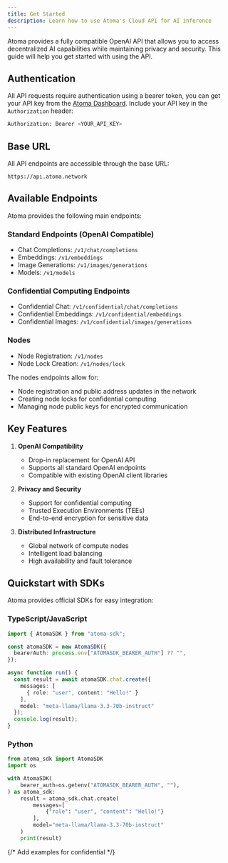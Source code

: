 ```yaml
---
title: Get Started
description: Learn how to use Atoma's Cloud API for AI inference
---
```


Atoma provides a fully compatible OpenAI API that allows you to access decentralized AI capabilities while maintaining privacy and security. This guide will help you get started with using the API.

## Authentication

All API requests require authentication using a bearer token, you can get your API key from the [Atoma Dashboard](https://cloud.atoma.network). Include your API key in the `Authorization` header:

```bash
Authorization: Bearer <YOUR_API_KEY>
```

## Base URL

All API endpoints are accessible through the base URL:

```
https://api.atoma.network
```

## Available Endpoints

Atoma provides the following main endpoints:

### Standard Endpoints (OpenAI Compatible)
- Chat Completions: `/v1/chat/completions`
- Embeddings: `/v1/embeddings`
- Image Generations: `/v1/images/generations`
- Models: `/v1/models`

### Confidential Computing Endpoints
- Confidential Chat: `/v1/confidential/chat/completions`
- Confidential Embeddings: `/v1/confidential/embeddings`
- Confidential Images: `/v1/confidential/images/generations`

### Nodes
- Node Registration: `/v1/nodes`
- Node Lock Creation: `/v1/nodes/lock`

The nodes endpoints allow for:
- Node registration and public address updates in the network
- Creating node locks for confidential computing
- Managing node public keys for encrypted communication

## Key Features

1. **OpenAI Compatibility**
   - Drop-in replacement for OpenAI API
   - Supports all standard OpenAI endpoints
   - Compatible with existing OpenAI client libraries

2. **Privacy and Security**
   - Support for confidential computing
   - Trusted Execution Environments (TEEs)
   - End-to-end encryption for sensitive data

3. **Distributed Infrastructure**
   - Global network of compute nodes
   - Intelligent load balancing
   - High availability and fault tolerance

## Quickstart with SDKs

Atoma provides official SDKs for easy integration:

### TypeScript/JavaScript
```typescript
import { AtomaSDK } from "atoma-sdk";

const atomaSDK = new AtomaSDK({
  bearerAuth: process.env["ATOMASDK_BEARER_AUTH"] ?? "",
});

async function run() {
  const result = await atomaSDK.chat.create({
    messages: [
      { role: "user", content: "Hello!" }
    ],
    model: "meta-llama/llama-3.3-70b-instruct"
  });
  console.log(result);
}
```

### Python
```python
from atoma_sdk import AtomaSDK
import os

with AtomaSDK(
    bearer_auth=os.getenv("ATOMASDK_BEARER_AUTH", ""),
) as atoma_sdk:
    result = atoma_sdk.chat.create(
        messages=[
            {"role": "user", "content": "Hello!"}
        ],
        model="meta-llama/llama-3.3-70b-instruct"
    )
    print(result)
```

{/* Add examples for confidential */}
